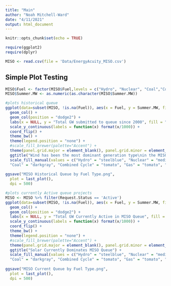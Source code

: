 ```yaml
---
title: "Main"
author: "Noah Mitchell-Ward"
date: "4/11/2021"
output: html_document
---
```


```r
knitr::opts_chunk$set(echo = TRUE)

require(ggplot2)
require(dplyr)

MISO <- read.csv(file = 'Data/EnergyAcuity_MISO.csv')

```

## Simple Plot Testing

```r

MISO$Fuel <- factor(MISO$Fuel,levels = c("Hydro", "Nuclear", "Coal","Combined Cycle", "Gas", "Solar", "Wind"))
MISO$Summer.MW <- as.numeric(as.character(MISO$Summer.MW))

#plots historical queue
ggplot(data=subset(MISO, !is.na(Fuel)), aes(x = Fuel, y = Summer.MW, fill = Fuel)) + 
  geom_col() + 
  geom_col(position = "dodge2") +
  labs(x = NULL, y = "Total GW submitted to queue since 2000", fill = "Religion") +
  scale_y_continuous(labels = function(x) format(x/1000)) +
  coord_flip() +
  theme_bw() +
  theme(legend.position = "none") +
  #scale_fill_brewer(palette="Accent") +
  theme(panel.grid.major = element_blank(), panel.grid.minor = element_blank()) +
  ggtitle("Wind has been the most dominant generation type\nin the MISO queue since 2000") + 
  scale_fill_manual(values = c("Hydro" = "steelblue", "Nuclear" = "mediumorchid3", 
  "Coal" = "darkgray", "Combined Cycle" = "tomato", "Gas" = "tomato", "Solar" = "gold", "Wind" = "forestgreen"))
  
ggsave("MISO Historical Queue by Fuel Type.png",
  plot = last_plot(),
  dpi = 500)

#plots currently Active queue projects
MISO <- MISO %>% filter(Request.Status == 'Active')
ggplot(data=subset(MISO, !is.na(Fuel)), aes(x = Fuel, y = Summer.MW, fill = Fuel)) + 
  geom_col() + 
  geom_col(position = "dodge2") +
  labs(x = NULL, y = "Total GW Currently Active in MISO Queue", fill = "Religion") +
  scale_y_continuous(labels = function(x) format(x/1000)) +
  coord_flip() +
  theme_bw() +
  theme(legend.position = "none") +
  #scale_fill_brewer(palette="Accent") +
  theme(panel.grid.major = element_blank(), panel.grid.minor = element_blank()) +
  ggtitle("Solar Currently Dominates MISO Queue") + 
  scale_fill_manual(values = c("Hydro" = "steelblue", "Nuclear" = "mediumorchid3", 
  "Coal" = "darkgray", "Combined Cycle" = "tomato", "Gas" = "tomato", "Solar" = "gold", "Wind" = "forestgreen"))
  
ggsave("MISO Current Queue by Fuel Type.png",
  plot = last_plot(),
  dpi = 500)

```

